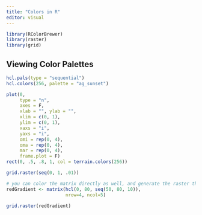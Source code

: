 ```yaml
---
title: "Colors in R"
editor: visual
---
```


```r
library(RColorBrewer)
library(raster)
library(grid)
```

## Viewing Color Palettes

```r
hcl.pals(type = "sequential")
hcl.colors(256, palette = "ag_sunset")

plot(0, 
     type = "n",
     axes = F,
     xlab = "", ylab = "",
     xlim = c(0, 1),
     ylim = c(0, 1),
     xaxs = "i",
     yaxs = "i",
     omi = rep(0, 4),
     oma = rep(0, 4),
     mar = rep(0, 4),
     frame.plot = F)
rect(0, .5, .8, 1, col = terrain.colors(256))
```

```r
grid.raster(seq(0, 1, .01))
```

```r
# you can color the matrix directly as well, and generate the raster that way
redGradient <- matrix(hcl(0, 80, seq(50, 80, 10)),
                      nrow=4, ncol=5)

grid.raster(redGradient)
```
